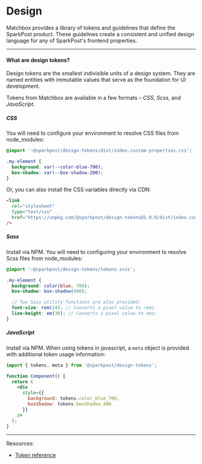 
# Design

Matchbox provides a library of tokens and guidelines that define the SparkPost product. These guidelines create a consistent and unified design language for any of SparkPost's frontend properties.

---

#### What are design tokens?

Design tokens are the smallest indivisible units of a design system. They are named entities with immutable values that serve as the foundation for UI development.

Tokens from Matchbox are available in a few formats – _CSS_, _Scss_, and _JavaScript_.

##### CSS

You will need to configure your environment to resolve CSS files from node_modules:

```css
@import '~@sparkpost/design-tokens/dist/index.custom-properties.css';

.my-element {
  background: var(--color-blue-700);
  box-shadow: var(--box-shadow-200);
}
```

Or, you can also install the CSS variables directly via CDN:

```html
<link
  rel="stylesheet"
  type="text/css"
  href="https://unpkg.com/@sparkpost/design-tokens@1.0.0/dist/index.custom-properties.css"
/>
```

##### Sass

Install via NPM. You will need to configuring your environment to resolve Scss files from node_modules:

```scss
@import '~@sparkpost/design-tokens/tokens.scss';

.my-element {
  background: color(blue, 700);
  box-shadow: box-shadow(400);

  // Two Sass utility functions are also provided:
  font-size: rem(24); // Converts a pixel value to rems
  line-height: em(30); // Converts a pixel value to ems;
}
```

##### JavaScript

Install via NPM. When using tokens in javascript, a `meta` object is provided with additional token usage information:

```jsx
import { tokens, meta } from '@sparkpost/design-tokens';

function Component() {
  return (
    <div
      style={{
        background: tokens.color_blue_700,
        boxShadow: tokens.boxShadow_400
      }}
    />
  );
}
```

---

Resources:

- [Token reference](/design/tokenreference)

